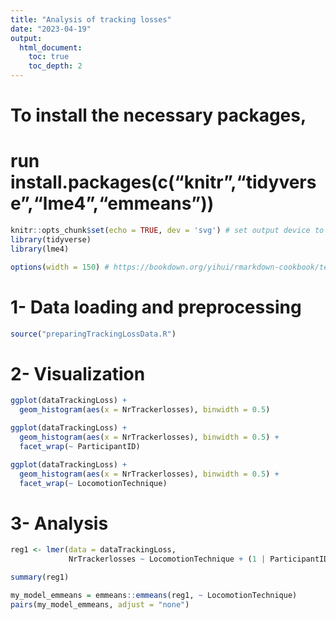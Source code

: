 ```yaml
---
title: "Analysis of tracking losses"
date: "2023-04-19"
output:
  html_document:
    toc: true
    toc_depth: 2
---
```


# To install the necessary packages,
# run install.packages(c("knitr","tidyverse","lme4","emmeans"))

```r
knitr::opts_chunk$set(echo = TRUE, dev = 'svg') # set output device to svg
library(tidyverse)
library(lme4)

options(width = 150) # https://bookdown.org/yihui/rmarkdown-cookbook/text-width.html
```


# 1- Data loading and preprocessing


```r
source("preparingTrackingLossData.R")
```


# 2- Visualization

```r
ggplot(dataTrackingLoss) +
  geom_histogram(aes(x = NrTrackerlosses), binwidth = 0.5)
```

```r
ggplot(dataTrackingLoss) +
  geom_histogram(aes(x = NrTrackerlosses), binwidth = 0.5) +
  facet_wrap(~ ParticipantID)
```

```r
ggplot(dataTrackingLoss) +
  geom_histogram(aes(x = NrTrackerlosses), binwidth = 0.5) +
  facet_wrap(~ LocomotionTechnique)
```

# 3- Analysis

```r
reg1 <- lmer(data = dataTrackingLoss,
             NrTrackerlosses ~ LocomotionTechnique + (1 | ParticipantID))

summary(reg1)
```

```r
my_model_emmeans = emmeans::emmeans(reg1, ~ LocomotionTechnique)
pairs(my_model_emmeans, adjust = "none")
```

